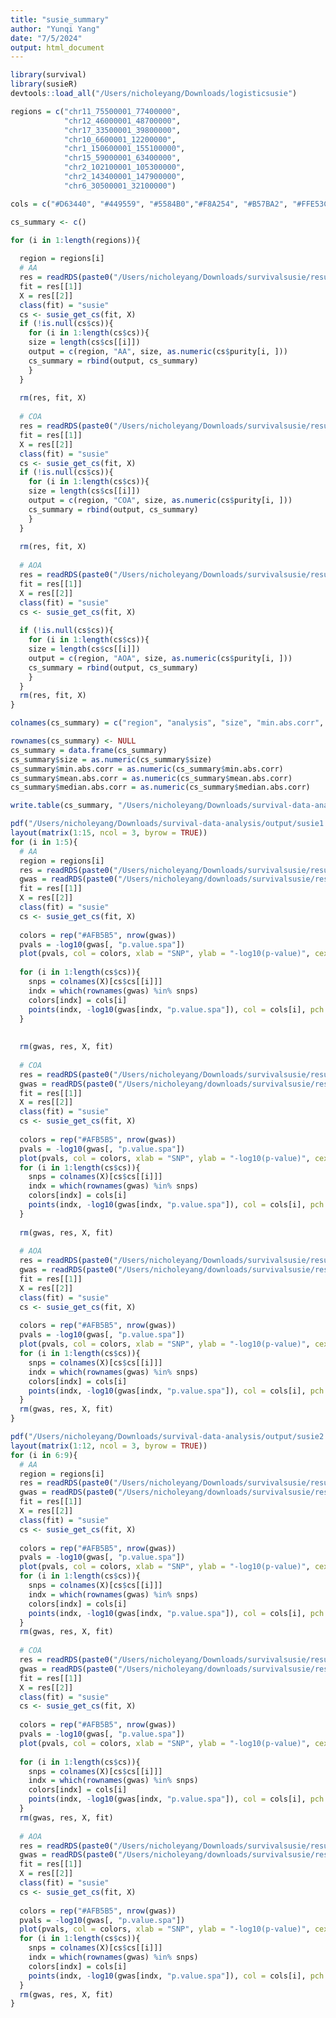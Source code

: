 ```yaml
---
title: "susie_summary"
author: "Yunqi Yang"
date: "7/5/2024"
output: html_document
---
```


```r
library(survival)
library(susieR)
devtools::load_all("/Users/nicholeyang/Downloads/logisticsusie")
```

```r
regions = c("chr11_75500001_77400000", 
            "chr12_46000001_48700000",
            "chr17_33500001_39800000",
            "chr10_6600001_12200000",
            "chr1_150600001_155100000",
            "chr15_59000001_63400000",
            "chr2_102100001_105300000",
            "chr2_143400001_147900000",
            "chr6_30500001_32100000")

cols = c("#D63440", "#449559", "#5584B0","#F8A254", "#B57BA2", "#FFE53C")
```


```r
cs_summary <- c()

for (i in 1:length(regions)){
  
  region = regions[i]
  # AA
  res = readRDS(paste0("/Users/nicholeyang/Downloads/survivalsusie/result/asthma_self_report/result/all/fit.susie.", region, ".rds"))
  fit = res[[1]]
  X = res[[2]]
  class(fit) = "susie"
  cs <- susie_get_cs(fit, X)
  if (!is.null(cs$cs)){
    for (i in 1:length(cs$cs)){
    size = length(cs$cs[[i]])
    output = c(region, "AA", size, as.numeric(cs$purity[i, ]))
    cs_summary = rbind(output, cs_summary) 
    }
  }
  
  rm(res, fit, X)
  
  # COA
  res = readRDS(paste0("/Users/nicholeyang/Downloads/survivalsusie/result/asthma_self_report/result/coa/fit.susie.", region, ".rds"))
  fit = res[[1]]
  X = res[[2]]
  class(fit) = "susie"
  cs <- susie_get_cs(fit, X)
  if (!is.null(cs$cs)){
    for (i in 1:length(cs$cs)){
    size = length(cs$cs[[i]])
    output = c(region, "COA", size, as.numeric(cs$purity[i, ]))
    cs_summary = rbind(output, cs_summary) 
    }
  }
  
  rm(res, fit, X)
  
  # AOA 
  res = readRDS(paste0("/Users/nicholeyang/Downloads/survivalsusie/result/asthma_self_report/result/aoa/fit.susie.", region, ".rds"))
  fit = res[[1]]
  X = res[[2]]
  class(fit) = "susie"
  cs <- susie_get_cs(fit, X)
  
  if (!is.null(cs$cs)){
    for (i in 1:length(cs$cs)){
    size = length(cs$cs[[i]])
    output = c(region, "AOA", size, as.numeric(cs$purity[i, ]))
    cs_summary = rbind(output, cs_summary) 
    }
  }
  rm(res, fit, X)
}

colnames(cs_summary) = c("region", "analysis", "size", "min.abs.corr", "mean.abs.corr", "median.abs.corr")
```


```r
rownames(cs_summary) <- NULL
cs_summary = data.frame(cs_summary)
cs_summary$size = as.numeric(cs_summary$size)
cs_summary$min.abs.corr = as.numeric(cs_summary$min.abs.corr)
cs_summary$mean.abs.corr = as.numeric(cs_summary$mean.abs.corr)
cs_summary$median.abs.corr = as.numeric(cs_summary$median.abs.corr)

write.table(cs_summary, "/Users/nicholeyang/Downloads/survival-data-analysis/output/cs_summary.txt")

```



```r
pdf("/Users/nicholeyang/Downloads/survival-data-analysis/output/susie1.pdf", width = 10, height = 16)
layout(matrix(1:15, ncol = 3, byrow = TRUE))
for (i in 1:5){
  # AA
  region = regions[i]
  res = readRDS(paste0("/Users/nicholeyang/Downloads/survivalsusie/result/asthma_self_report/result/all/fit.susie.", region, ".rds"))
  gwas = readRDS(paste0("/Users/nicholeyang/downloads/survivalsusie/result/gwas_surv/all_gwas_", region, ".rds"))
  fit = res[[1]]
  X = res[[2]]
  class(fit) = "susie"
  cs <- susie_get_cs(fit, X)
  
  colors = rep("#AFB5B5", nrow(gwas))
  pvals = -log10(gwas[, "p.value.spa"])
  plot(pvals, col = colors, xlab = "SNP", ylab = "-log10(p-value)", cex = 0.8, pch = 20, main = paste0(region, ": AA"), ylim = c(0, max(pvals, na.rm = TRUE)+0.1))
  
  for (i in 1:length(cs$cs)){
    snps = colnames(X)[cs$cs[[i]]]
    indx = which(rownames(gwas) %in% snps)
    colors[indx] = cols[i]
    points(indx, -log10(gwas[indx, "p.value.spa"]), col = cols[i], pch = 20)
  }
  
  
  rm(gwas, res, X, fit)
  
  # COA
  res = readRDS(paste0("/Users/nicholeyang/Downloads/survivalsusie/result/asthma_self_report/result/coa/fit.susie.", region, ".rds"))
  gwas = readRDS(paste0("/Users/nicholeyang/downloads/survivalsusie/result/gwas_surv/coa_gwas_", region, ".rds"))
  fit = res[[1]]
  X = res[[2]]
  class(fit) = "susie"
  cs <- susie_get_cs(fit, X)
  
  colors = rep("#AFB5B5", nrow(gwas))
  pvals = -log10(gwas[, "p.value.spa"])
  plot(pvals, col = colors, xlab = "SNP", ylab = "-log10(p-value)", cex = 0.8, pch = 20, main = paste0(region, ": COA"), ylim = c(0, max(pvals, na.rm = TRUE)+0.1))
  for (i in 1:length(cs$cs)){
    snps = colnames(X)[cs$cs[[i]]]
    indx = which(rownames(gwas) %in% snps)
    colors[indx] = cols[i]
    points(indx, -log10(gwas[indx, "p.value.spa"]), col = cols[i], pch = 20)
  }
  
  rm(gwas, res, X, fit)
  
  # AOA
  res = readRDS(paste0("/Users/nicholeyang/Downloads/survivalsusie/result/asthma_self_report/result/aoa/fit.susie.", region, ".rds"))
  gwas = readRDS(paste0("/Users/nicholeyang/downloads/survivalsusie/result/gwas_surv/aoa_gwas_", region, ".rds"))
  fit = res[[1]]
  X = res[[2]]
  class(fit) = "susie"
  cs <- susie_get_cs(fit, X)
  
  colors = rep("#AFB5B5", nrow(gwas))
  pvals = -log10(gwas[, "p.value.spa"])
  plot(pvals, col = colors, xlab = "SNP", ylab = "-log10(p-value)", cex = 0.8, pch = 20, main = paste0(region, ": AOA"), ylim = c(0, max(pvals, na.rm = TRUE)+0.1))
  for (i in 1:length(cs$cs)){
    snps = colnames(X)[cs$cs[[i]]]
    indx = which(rownames(gwas) %in% snps)
    colors[indx] = cols[i]
    points(indx, -log10(gwas[indx, "p.value.spa"]), col = cols[i], pch = 20)
  }
  rm(gwas, res, X, fit)
}
```


```r
pdf("/Users/nicholeyang/Downloads/survival-data-analysis/output/susie2.pdf", width = 10, height = 13)
layout(matrix(1:12, ncol = 3, byrow = TRUE))
for (i in 6:9){
  # AA
  region = regions[i]
  res = readRDS(paste0("/Users/nicholeyang/Downloads/survivalsusie/result/asthma_self_report/result/all/fit.susie.", region, ".rds"))
  gwas = readRDS(paste0("/Users/nicholeyang/downloads/survivalsusie/result/gwas_surv/all_gwas_", region, ".rds"))
  fit = res[[1]]
  X = res[[2]]
  class(fit) = "susie"
  cs <- susie_get_cs(fit, X)
  
  colors = rep("#AFB5B5", nrow(gwas))
  pvals = -log10(gwas[, "p.value.spa"])
  plot(pvals, col = colors, xlab = "SNP", ylab = "-log10(p-value)", cex = 0.8, pch = 20, main = paste0(region, ": AA"), ylim = c(0, max(pvals, na.rm = TRUE)+0.1))
  for (i in 1:length(cs$cs)){
    snps = colnames(X)[cs$cs[[i]]]
    indx = which(rownames(gwas) %in% snps)
    colors[indx] = cols[i]
    points(indx, -log10(gwas[indx, "p.value.spa"]), col = cols[i], pch = 20)
  }
  rm(gwas, res, X, fit)
  
  # COA
  res = readRDS(paste0("/Users/nicholeyang/Downloads/survivalsusie/result/asthma_self_report/result/coa/fit.susie.", region, ".rds"))
  gwas = readRDS(paste0("/Users/nicholeyang/downloads/survivalsusie/result/gwas_surv/coa_gwas_", region, ".rds"))
  fit = res[[1]]
  X = res[[2]]
  class(fit) = "susie"
  cs <- susie_get_cs(fit, X)
  
  colors = rep("#AFB5B5", nrow(gwas))
  pvals = -log10(gwas[, "p.value.spa"])
  plot(pvals, col = colors, xlab = "SNP", ylab = "-log10(p-value)", cex = 0.8, pch = 20, main = paste0(region, ": COA"), ylim = c(0, max(pvals, na.rm = TRUE)+0.1))
  
  for (i in 1:length(cs$cs)){
    snps = colnames(X)[cs$cs[[i]]]
    indx = which(rownames(gwas) %in% snps)
    colors[indx] = cols[i]
    points(indx, -log10(gwas[indx, "p.value.spa"]), col = cols[i], pch = 20)
  }
  rm(gwas, res, X, fit)
  
  # AOA
  res = readRDS(paste0("/Users/nicholeyang/Downloads/survivalsusie/result/asthma_self_report/result/aoa/fit.susie.", region, ".rds"))
  gwas = readRDS(paste0("/Users/nicholeyang/downloads/survivalsusie/result/gwas_surv/aoa_gwas_", region, ".rds"))
  fit = res[[1]]
  X = res[[2]]
  class(fit) = "susie"
  cs <- susie_get_cs(fit, X)
  
  colors = rep("#AFB5B5", nrow(gwas))
  pvals = -log10(gwas[, "p.value.spa"])
  plot(pvals, col = colors, xlab = "SNP", ylab = "-log10(p-value)", cex = 0.8, pch = 20, main = paste0(region, ": AOA"), ylim = c(0, max(pvals, na.rm = TRUE)+0.1))
  for (i in 1:length(cs$cs)){
    snps = colnames(X)[cs$cs[[i]]]
    indx = which(rownames(gwas) %in% snps)
    colors[indx] = cols[i]
    points(indx, -log10(gwas[indx, "p.value.spa"]), col = cols[i], pch = 20)
  }
  rm(gwas, res, X, fit)
}
```

